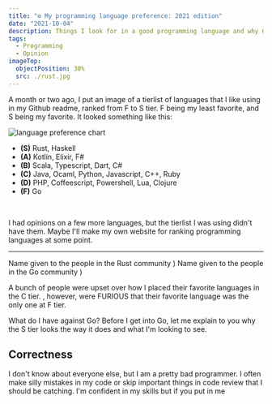 ```yaml
---
title: "⚙️ My programming language preference: 2021 edition"
date: "2021-10-04"
description: Things I look for in a good programming language and why Go has none of them.
tags:
  - Programming
  - Opinion
imageTop:
  objectPosition: 30%
  src: ./rust.jpg
---
```


A month or two ago, I put an image of a tierlist of languages that I like using in my Github readme, ranked from F to S tier. F being my least favorite, and S being my favorite. It looked something like this:

![language preference chart](./language-preference.png)

- **(S)** Rust, Haskell
- **(A)** Kotlin, Elixir, F#
- **(B)** Scala, Typescript, Dart, C#
- **(C)** Java, Ocaml, Python, Javascript, C++, Ruby
- **(D)** PHP, Coffeescript, Powershell, Lua, Clojure
- **(F)** Go

<br />

I had opinions on a few more languages, but the tierlist I was using didn't have them. Maybe I'll make my own website for ranking programming languages at some point.

<Hr mb={6} />

  <Toastable text="Rustaceans" color="orange.300">
    Name given to the people in the Rust community
  </Toastable>
)

  <Toastable text="Gophers" color="blue.300">
    Name given to the people in the Go community
  </Toastable>
)

A bunch of people were upset over how I placed their favorite languages in the C tier. <Gopher />, however, were <T>FURIOUS</T> that their favorite language was the only one at F tier.

What do I have against Go? Before I get into Go, let me explain to you why the S tier looks the way it does and what I'm looking to see.

## Correctness

I don't know about everyone else, but I am a pretty bad programmer. I often make silly mistakes in my code or skip important things in code review that I should be catching. I'm confident in my skills but if you put in me
